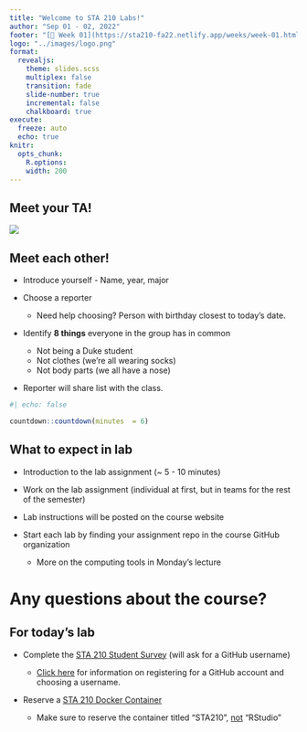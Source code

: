 ```yaml
---
title: "Welcome to STA 210 Labs!"
author: "Sep 01 - 02, 2022"
footer: "[🔗 Week 01](https://sta210-fa22.netlify.app/weeks/week-01.html)"
logo: "../images/logo.png"
format: 
  revealjs:
    theme: slides.scss
    multiplex: false
    transition: fade
    slide-number: true
    incremental: false 
    chalkboard: true
execute:
  freeze: auto
  echo: true
knitr:
  opts_chunk: 
    R.options:      
    width: 200
---
```


## Meet your TA!

![](images/labs/hello-sticker.jpeg){fig-alt="Pink sticker that says Hello my name is." fig-align="center"}

## Meet each other!

::: midi
-   Introduce yourself - Name, year, major

-   Choose a reporter

    -   Need help choosing? Person with birthday closest to today's date.

-   Identify **8 things** everyone in the group has in common

    -   Not being a Duke student
    -   Not clothes (we're all wearing socks)
    -   Not body parts (we all have a nose)

-   Reporter will share list with the class.
:::

```r
#| echo: false 

countdown::countdown(minutes  = 6)
```

## What to expect in lab

-   Introduction to the lab assignment (\~ 5 - 10 minutes)

-   Work on the lab assignment (individual at first, but in teams for the rest of the semester)

-   Lab instructions will be posted on the course website

-   Start each lab by finding your assignment repo in the course GitHub organization

    -   More on the computing tools in Monday's lecture

# Any questions about the course?

## For today's lab

-   Complete the [STA 210 Student Survey](https://duke.qualtrics.com/jfe/form/SV_cGV5IKoeadWR59s) (will ask for a GitHub username)

    -   [Click here](https://happygitwithr.com/github-acct.html) for information on registering for a GitHub account and choosing a username.

-   Reserve a [STA 210 Docker Container](https://cmgr.oit.duke.edu/containers)

    -   Make sure to reserve the container titled "STA210", <u>not</u> "RStudio"
